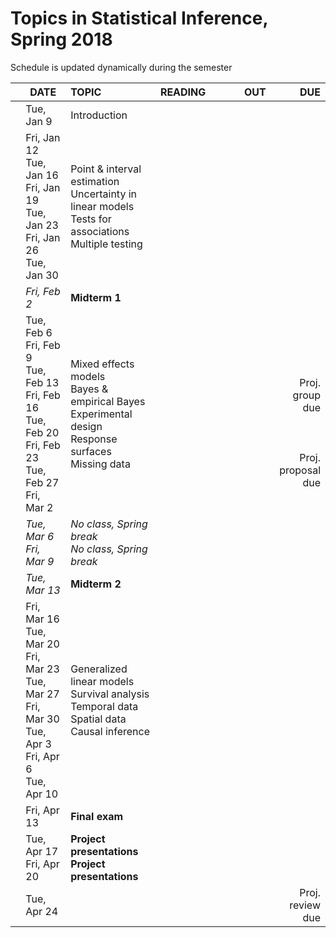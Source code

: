 <h1> Topics in Statistical Inference, Spring 2018 </h1>
Schedule is updated dynamically during the semester
</br>

<font size="3">

|| DATE      | TOPIC           |READING         |      OUT |      DUE |
|--| --------- |:----------------- |:-------------| --------:| ----------:|
|| Tue, Jan 9 | Introduction ||||
|| Fri, Jan 12</br>Tue, Jan 16</br>Fri, Jan 19</br>Tue, Jan 23</br>Fri, Jan 26</br>Tue, Jan 30|Point \& interval estimation</br>Uncertainty in linear models</br>Tests for associations<br>Multiple testing||||
|| *Fri, Feb 2*|<strong>Midterm 1</strong>||||
|| Tue, Feb 6</br>Fri, Feb 9</br>Tue, Feb 13</br>Fri, Feb 16</br>Tue, Feb 20</br>Fri, Feb 23</br>Tue, Feb 27</br>Fri, Mar 2</br> |Mixed effects models</br>Bayes \& empirical Bayes</br>Experimental design</br>Response surfaces</br>Missing data|||</br></br></br>Proj. group due</br></br></br></br>Proj. proposal due|
| | *Tue, Mar 6*</br>*Fri, Mar 9* | *No class, Spring break*</br>*No class, Spring break* ||||
|| *Tue, Mar 13*|<strong>Midterm 2</strong>||||
|| Fri, Mar 16</br>Tue, Mar 20</br>Fri, Mar 23</br>Tue, Mar 27</br>Fri, Mar 30</br>Tue, Apr 3</br>Fri, Apr 6</br>Tue, Apr 10|Generalized linear models</br>Survival analysis</br>Temporal data</br>Spatial data</br>Causal inference||||
|| Fri, Apr 13|<strong>Final exam</strong>||||
||Tue, Apr 17</br>Fri, Apr 20 |<strong>Project presentations</strong></br><strong>Project presentations</strong> ||||
||Tue, Apr 24 |  |||Proj. review due|
</font>